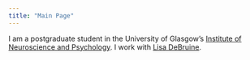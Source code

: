 ```yaml
---
title: "Main Page"
---
```


I am a postgraduate student in the University of Glasgow's
[Institute of Neuroscience and Psychology](http://www.gla.ac.uk/researchinstitutes/neurosciencepsychology/).
I work with [Lisa DeBruine](http://facelab.org/People/debruine).